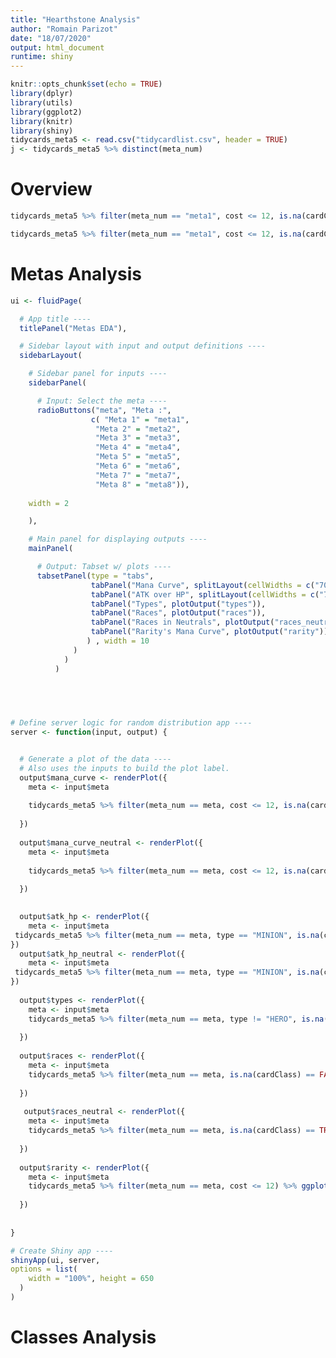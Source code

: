 ```yaml
---
title: "Hearthstone Analysis"
author: "Romain Parizot"
date: "18/07/2020"
output: html_document
runtime: shiny
---
```


```r
knitr::opts_chunk$set(echo = TRUE)
library(dplyr)
library(utils)
library(ggplot2)
library(knitr)
library(shiny)
tidycards_meta5 <- read.csv("tidycardlist.csv", header = TRUE)
j <- tidycards_meta5 %>% distinct(meta_num)
```

# Overview


```r


tidycards_meta5 %>% filter(meta_num == "meta1", cost <= 12, is.na(cardClass) == TRUE | cardClass == "NEUTRAL") %>% ggplot(aes(x=factor(cost))) + geom_bar() + facet_wrap(~cardClass) + scale_x_discrete(breaks = seq(from = 0, to = 10, by = 2)) + ggtitle(paste("Meta1","Cards Cost, Faceted by Class", sep = " ")) + xlab("Cost")

tidycards_meta5 %>% filter(meta_num == "meta1", cost <= 12, is.na(cardClass) == FALSE | cardClass != "NEUTRAL") %>% ggplot(aes(x=factor(cost))) + geom_bar() + facet_wrap(~cardClass) + scale_x_discrete(breaks = seq(from = 0, to = 10, by = 2)) + ggtitle(paste("Meta1","Cards Cost, Faceted by Class", sep = " ")) + xlab("Cost")
```


# Metas Analysis


```r

ui <- fluidPage(

  # App title ----
  titlePanel("Metas EDA"),

  # Sidebar layout with input and output definitions ----
  sidebarLayout(

    # Sidebar panel for inputs ----
    sidebarPanel(

      # Input: Select the meta ----
      radioButtons("meta", "Meta :",
                  c( "Meta 1" = "meta1",
                   "Meta 2" = "meta2",
                   "Meta 3" = "meta3",
                   "Meta 4" = "meta4",
                   "Meta 5" = "meta5",
                   "Meta 6" = "meta6",
                   "Meta 7" = "meta7",
                   "Meta 8" = "meta8")),
      
    width = 2

    ),

    # Main panel for displaying outputs ----
    mainPanel(

      # Output: Tabset w/ plots ----
      tabsetPanel(type = "tabs",
                  tabPanel("Mana Curve", splitLayout(cellWidths = c("70%", "30%"), plotOutput("mana_curve"),plotOutput("mana_curve_neutral"))),
                  tabPanel("ATK over HP", splitLayout(cellWidths = c("75%", "25%"),plotOutput("atk_hp"),plotOutput("atk_hp_neutral"))),
                  tabPanel("Types", plotOutput("types")),
                  tabPanel("Races", plotOutput("races")),
                  tabPanel("Races in Neutrals", plotOutput("races_neutral")),
                  tabPanel("Rarity's Mana Curve", plotOutput("rarity"))
                 ) , width = 10
              )
            )
          )
  

  


# Define server logic for random distribution app ----
server <- function(input, output) {


  # Generate a plot of the data ----
  # Also uses the inputs to build the plot label. 
  output$mana_curve <- renderPlot({
    meta <- input$meta
    
    tidycards_meta5 %>% filter(meta_num == meta, cost <= 12, is.na(cardClass) == FALSE, cardClass != "NEUTRAL") %>% ggplot(aes(x=factor(cost))) + geom_bar() + facet_wrap(~cardClass) + scale_x_discrete(breaks = seq(from = 0, to = 10, by = 2)) + ggtitle(paste(meta,"Cards Cost, Faceted by Class", sep = " ")) + xlab("Cost")
    
  })
  
  output$mana_curve_neutral <- renderPlot({
    meta <- input$meta
    
    tidycards_meta5 %>% filter(meta_num == meta, cost <= 12, is.na(cardClass) == TRUE | cardClass == "NEUTRAL") %>% ggplot(aes(x=factor(cost))) + geom_bar() + facet_wrap(~cardClass) + scale_x_discrete(breaks = seq(from = 0, to = 10, by = 2)) + xlab("Cost") + ggtitle("")
    
  })

  
  output$atk_hp <- renderPlot({
    meta <- input$meta
 tidycards_meta5 %>% filter(meta_num == meta, type == "MINION", is.na(cardClass) == FALSE, cardClass != "NEUTRAL") %>% ggplot(aes(x=atk_over_hp)) + geom_bar() + facet_wrap(~cardClass) + ggtitle(paste(meta, "Cards ATK Vs HP, Faceted by Class", sep = " ")) + xlab("ATK Over HP")
})
  output$atk_hp_neutral <- renderPlot({
    meta <- input$meta
 tidycards_meta5 %>% filter(meta_num == meta, type == "MINION", is.na(cardClass) == TRUE | cardClass == "NEUTRAL") %>% ggplot(aes(x=atk_over_hp)) + geom_bar() + facet_wrap(~cardClass) + ggtitle("") + ylab("") + xlab("")
})
  
  output$types <- renderPlot({
    meta <- input$meta
    tidycards_meta5 %>% filter(meta_num == meta, type != "HERO", is.na(cardClass) == FALSE, cardClass != "NEUTRAL") %>% ggplot(aes(x=type)) + geom_bar() + facet_wrap(~cardClass) + ggtitle(paste(meta, "Cards Types Repartition, Faceted by Class", sep = " "))
  
  })
  
  output$races <- renderPlot({
    meta <- input$meta
    tidycards_meta5 %>% filter(meta_num == meta, is.na(cardClass) == FALSE, cardClass != "NEUTRAL", type == "MINION")%>% group_by(race, cardClass) %>% summarize(count_race = n())%>% ggplot( aes(x="", y =count_race, fill = race)) + geom_bar(stat="identity",  width = 1, color = "white") + facet_wrap(~cardClass) + ylab("Race Count & Repartition") + xlab("") + ggtitle(paste(meta, "Cards Races Repartition, Faceted by Class", sep = " "))
    
  })
  
   output$races_neutral <- renderPlot({
    meta <- input$meta
    tidycards_meta5 %>% filter(meta_num == meta, is.na(cardClass) == TRUE | cardClass == "NEUTRAL", type == "MINION")%>% group_by(race, cardClass) %>% summarize(count_race = n())%>% ggplot( aes(x="", y =count_race, fill = race)) + geom_bar(stat="identity",  width = 1, color = "white") + facet_wrap(~cardClass)  + ylab("Race Count & Repartition") + xlab("") + ggtitle(paste(meta, "Neutral Cards Races Repartition, Faceted by Class", sep = " "))
    
  })
  
  output$rarity <- renderPlot({
    meta <- input$meta
    tidycards_meta5 %>% filter(meta_num == meta, cost <= 12) %>% ggplot(aes(x=factor(cost))) + geom_bar() + facet_wrap(~factor(rarity, levels = c("FREE","COMMON","RARE","EPIC","LEGENDARY"))) + scale_x_discrete(breaks = seq(from = 0, to = 10, by = 2)) + ggtitle(paste(meta, "Cards Cost, Faceted by Rarity", sep = " ")) + xlab("Cost")
    
  })
  
  
}

# Create Shiny app ----
shinyApp(ui, server,
options = list(
    width = "100%", height = 650
  )
)
```

# Classes Analysis
